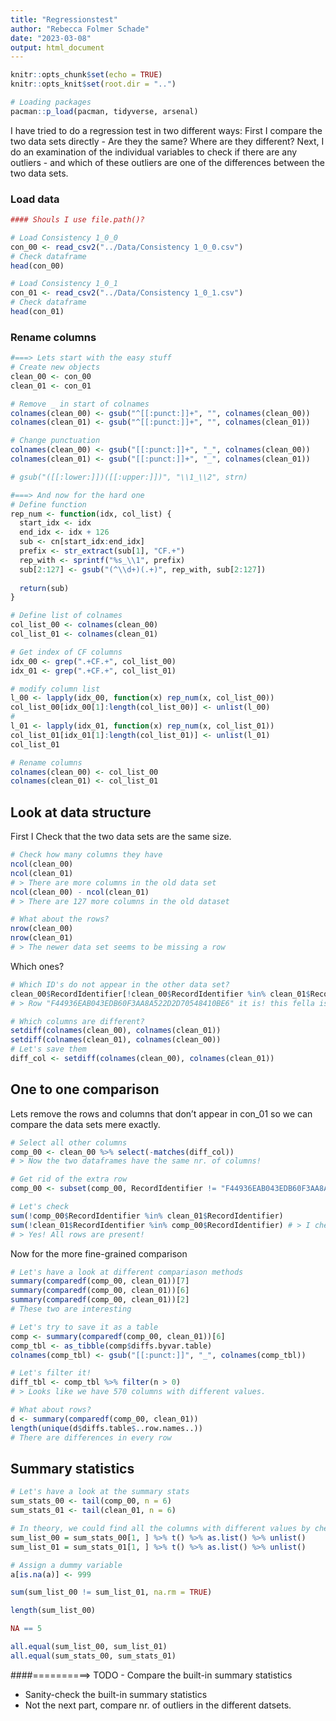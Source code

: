 ```yaml
---
title: "Regressionstest"
author: "Rebecca Folmer Schade"
date: "2023-03-08"
output: html_document
---
```


```r
knitr::opts_chunk$set(echo = TRUE)
knitr::opts_knit$set(root.dir = "..")
```

```r
# Loading packages
pacman::p_load(pacman, tidyverse, arsenal)

```

I have tried to do a regression test in two different ways: First I compare the two data sets directly - Are they the same? Where are they different?
Next, I do an examination of the individual variables to check if there are any outliers - and which of these outliers are one of the differences between the two data sets.  

### Load data

```r
#### Shouls I use file.path()?

# Load Consistency 1_0_0
con_00 <- read_csv2("../Data/Consistency 1_0_0.csv")
# Check dataframe
head(con_00)

# Load Consistency 1_0_1
con_01 <- read_csv2("../Data/Consistency 1_0_1.csv")
# Check dataframe
head(con_01)

```

### Rename columns

```r
#===> Lets start with the easy stuff
# Create new objects 
clean_00 <- con_00
clean_01 <- con_01

# Remove _ in start of colnames 
colnames(clean_00) <- gsub("^[[:punct:]]+", "", colnames(clean_00))
colnames(clean_01) <- gsub("^[[:punct:]]+", "", colnames(clean_01))

# Change punctuation
colnames(clean_00) <- gsub("[[:punct:]]+", "_", colnames(clean_00))
colnames(clean_01) <- gsub("[[:punct:]]+", "_", colnames(clean_01))

# gsub("([[:lower:]])([[:upper:]])", "\\1_\\2", strn)

#===> And now for the hard one
# Define function
rep_num <- function(idx, col_list) {
  start_idx <- idx
  end_idx <- idx + 126
  sub <- cn[start_idx:end_idx]
  prefix <- str_extract(sub[1], "CF.+")
  rep_with <- sprintf("%s_\\1", prefix)
  sub[2:127] <- gsub("(^\\d+)(.+)", rep_with, sub[2:127])
  
  return(sub)
}

# Define list of colnames
col_list_00 <- colnames(clean_00)
col_list_01 <- colnames(clean_01)

# Get index of CF columns
idx_00 <- grep(".+CF.+", col_list_00)
idx_01 <- grep(".+CF.+", col_list_01)

# modify column list 
l_00 <- lapply(idx_00, function(x) rep_num(x, col_list_00))
col_list_00[idx_00[1]:length(col_list_00)] <- unlist(l_00)
#
l_01 <- lapply(idx_01, function(x) rep_num(x, col_list_01))
col_list_01[idx_01[1]:length(col_list_01)] <- unlist(l_01)
col_list_01

# Rename columns
colnames(clean_00) <- col_list_00
colnames(clean_01) <- col_list_01

```


## Look at data structure

First I Check that the two data sets are the same size.

```r
# Check how many columns they have
ncol(clean_00)
ncol(clean_01)
# > There are more columns in the old data set
ncol(clean_00) - ncol(clean_01)
# > There are 127 more columns in the old dataset

# What about the rows? 
nrow(clean_00)
nrow(clean_01)
# > The newer data set seems to be missing a row

```

Which ones?

```r
# Which ID's do not appear in the other data set?  
clean_00$RecordIdentifier[!clean_00$RecordIdentifier %in% clean_01$RecordIdentifier]
# > Row "F44936EAB043EDB60F3AA8A522D2D70548410BE6" it is! this fella is missing!

# Which columns are different? 
setdiff(colnames(clean_00), colnames(clean_01))
setdiff(colnames(clean_01), colnames(clean_00))
# Let's save them
diff_col <- setdiff(colnames(clean_00), colnames(clean_01))

```

## One to one comparison

Lets remove the rows and columns that don't appear in con_01 so we can compare the data sets mere exactly.  

```r
# Select all other columns
comp_00 <- clean_00 %>% select(-matches(diff_col))
# > Now the two dataframes have the same nr. of columns!

# Get rid of the extra row
comp_00 <- subset(comp_00, RecordIdentifier != "F44936EAB043EDB60F3AA8A522D2D70548410BE6")

# Let's check
sum(!comp_00$RecordIdentifier %in% clean_01$RecordIdentifier)
sum(!clean_01$RecordIdentifier %in% comp_00$RecordIdentifier) # > I checked this now, but in the future, it might be a good idea to do this
# > Yes! All rows are present! 

```
Now for the more fine-grained comparison

```r
# Let's have a look at different compariason methods
summary(comparedf(comp_00, clean_01))[7]
summary(comparedf(comp_00, clean_01))[6]
summary(comparedf(comp_00, clean_01))[2]
# These two are interesting

# Let's try to save it as a table
comp <- summary(comparedf(comp_00, clean_01))[6]
comp_tbl <- as_tibble(comp$diffs.byvar.table)
colnames(comp_tbl) <- gsub("[[:punct:]]", "_", colnames(comp_tbl))

# Let's filter it!
diff_tbl <- comp_tbl %>% filter(n > 0)
# > Looks like we have 570 columns with different values.

# What about rows? 
d <- summary(comparedf(comp_00, clean_01))
length(unique(d$diffs.table$..row.names..))
# There are differences in every row 


```

## Summary statistics

```r
# Let's have a look at the summary stats
sum_stats_00 <- tail(comp_00, n = 6)
sum_stats_01 <- tail(clean_01, n = 6)

# In theory, we could find all the columns with different values by checking if the sums are the same
sum_list_00 = sum_stats_00[1, ] %>% t() %>% as.list() %>% unlist()
sum_list_01 = sum_stats_01[1, ] %>% t() %>% as.list() %>% unlist()

# Assign a dummy variable
a[is.na(a)] <- 999

sum(sum_list_00 != sum_list_01, na.rm = TRUE)

length(sum_list_00)

NA == 5

all.equal(sum_list_00, sum_list_01)
all.equal(sum_stats_00, sum_stats_01)

```

####==========> TODO
- Compare the built-in summary statistics

- Sanity-check the built-in summary statistics 
- Not the next part, compare nr. of outliers in the different datsets. 






